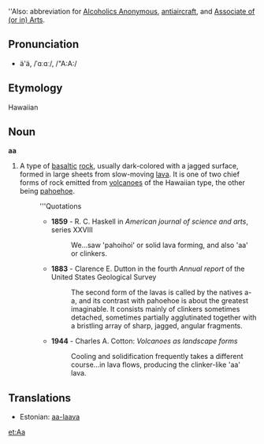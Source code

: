 ''Also: abbreviation for [[Alcoholics Anonymous]], [[antiaircraft]], and [[Associate of Arts|Associate of (or in) Arts]].

==Pronunciation==
* ä'ä, /ˈɑːɑː/, /"A:A:/

==Etymology==
Hawaiian

==Noun==
'''aa'''

# A type of [[basaltic]] [[rock]], usually dark-colored with a jagged surface, formed in large sheets from slow-moving [[lava]]. It is one of two chief forms of rock emitted from [[volcano]]es of the Hawaiian type, the other being [[pahoehoe]].
#: '''Quotations
#:* '''1859''' - R. C. Haskell in ''American journal of science and arts'', series XXVIII
#:*: We...saw 'pahoihoi' or solid lava forming, and also 'aa' or clinkers.
#:* '''1883''' - Clarence E. Dutton in the fourth ''Annual report'' of the United States Geological Survey
#:*: The second form of the lavas is called by the natives a-a, and its contrast with pahoehoe is about the greatest imaginable. It consists mainly of clinkers sometimes detached, sometimes partially agglutinated together with a bristling array of sharp, jagged, angular fragments.
#:* '''1944''' - Charles A. Cotton: ''Volcanoes as landscape forms''
#:*: Cooling and solidification frequently takes a different course...in lava flows, producing the clinker-like 'aa' lava.

==Translations==
*Estonian: [[aa-laava]]

[[et:Aa]]